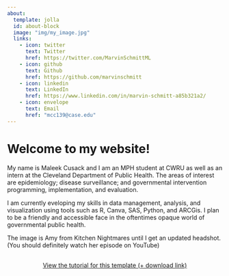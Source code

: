 ---
about:
  template: jolla
  id: about-block
  image: "img/my_image.jpg"
  links:
    - icon: twitter
      text: Twitter
      href: https://twitter.com/MarvinSchmittML
    - icon: github
      text: Github
      href: https://github.com/marvinschmitt
    - icon: linkedin
      text: LinkedIn
      href: https://www.linkedin.com/in/marvin-schmitt-a85b321a2/
    - icon: envelope
      text: Email
      href: "mcc139@case.edu"  
---

::: {#about-block}
:::

# Welcome to my website!

My name is Maleek Cusack and I am an MPH student at CWRU as well as an intern at the Cleveland Department of Public Health. The areas of interest are epidemiology; disease surveillance; and governmental intervention programming, implementation, and evaluation.

I am currently eveloping my skills in data management, analysis, and visualization using tools such as R, Canva, SAS, Python, and ARCGis. I plan to be a friendly and accessible face in the oftentimes opaque world of governmental public health.

The image is Amy from Kitchen Nightmares until I get an updated headshot. (You should definitely watch her episode on YouTube)


```{=html}
<div  style="margin: 30px; text-align: center;">
<a class="btn btn-primary" href="https://www.marvinschmitt.com/blog/website-tutorial-quarto/" role="button" target="_blank" style="padding: 15px 30px;">View the tutorial for this template (+ download link)</a>
</div>
```

